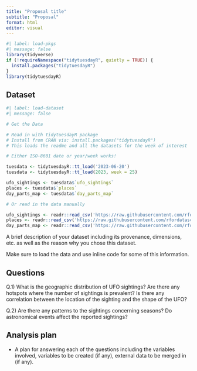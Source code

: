 ```yaml
---
title: "Proposal title"
subtitle: "Proposal"
format: html
editor: visual
---
```


```r
#| label: load-pkgs
#| message: false
library(tidyverse)
if (!requireNamespace("tidytuesdayR", quietly = TRUE)) {
  install.packages("tidytuesdayR")
}
library(tidytuesdayR)
```

## Dataset

```r
#| label: load-dataset
#| message: false

# Get the Data

# Read in with tidytuesdayR package 
# Install from CRAN via: install.packages("tidytuesdayR")
# This loads the readme and all the datasets for the week of interest

# Either ISO-8601 date or year/week works!

tuesdata <- tidytuesdayR::tt_load('2023-06-20')
tuesdata <- tidytuesdayR::tt_load(2023, week = 25)

ufo_sightings <- tuesdata$`ufo_sightings`
places <- tuesdata$`places`
day_parts_map <- tuesdata$`day_parts_map`

# Or read in the data manually

ufo_sightings <- readr::read_csv('https://raw.githubusercontent.com/rfordatascience/tidytuesday/master/data/2023/2023-06-20/ufo_sightings.csv')
places <- readr::read_csv('https://raw.githubusercontent.com/rfordatascience/tidytuesday/master/data/2023/2023-06-20/places.csv')
day_parts_map <- readr::read_csv('https://raw.githubusercontent.com/rfordatascience/tidytuesday/master/data/2023/2023-06-20/day_parts_map.csv')

```

A brief description of your dataset including its provenance, dimensions, etc. as well as the reason why you chose this dataset.

Make sure to load the data and use inline code for some of this information.

## Questions

Q.1) What is the geographic distribution of UFO sightings? Are there any hotspots where the number of sightings is prevalent? Is there any correlation between the location of the sighting and the shape of the UFO?

Q.2) Are there any patterns to the sightings concerning seasons? Do astronomical events affect the reported sightings?

## Analysis plan

-   A plan for answering each of the questions including the variables involved, variables to be created (if any), external data to be merged in (if any).

